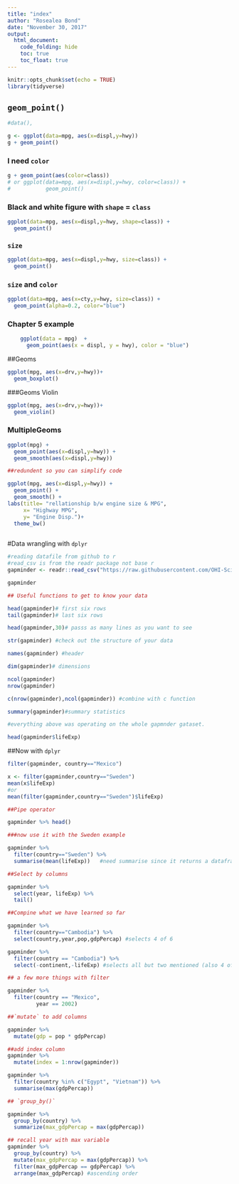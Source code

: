 ```yaml
---
title: "index"
author: "Rosealea Bond"
date: "November 30, 2017"
output:
  html_document:
    code_folding: hide
    toc: true
    toc_float: true
---
```


```r
knitr::opts_chunk$set(echo = TRUE)
library(tidyverse)
```


## `geom_point()`

```r

#data(), 

g <- ggplot(data=mpg, aes(x=displ,y=hwy))
g + geom_point()


```

### I need `color`

```r

g + geom_point(aes(color=class))
# or ggplot(data=mpg, aes(x=displ,y=hwy, color=class)) +
#           geom_point() 
```

### Black and white figure with `shape` = `class`

```r

ggplot(data=mpg, aes(x=displ,y=hwy, shape=class)) +
  geom_point() 
```

### `size`

```r

ggplot(data=mpg, aes(x=displ,y=hwy, size=class)) +
  geom_point() 
```

### `size` and `color`

```r

ggplot(data=mpg, aes(x=cty,y=hwy, size=class)) +
  geom_point(alpha=0.2, color="blue") 
```

### Chapter 5 example

```r
    ggplot(data = mpg)  + 
      geom_point(aes(x = displ, y = hwy), color = "blue")


```

##Geoms

```r

ggplot(mpg, aes(x=drv,y=hwy))+
  geom_boxplot()

```

###Geoms Violin

```r

ggplot(mpg, aes(x=drv,y=hwy))+
  geom_violin()

```

### MultipleGeoms 

```r

ggplot(mpg) +
  geom_point(aes(x=displ,y=hwy)) +
  geom_smooth(aes(x=displ,y=hwy))

##redundent so you can simplify code

ggplot(mpg, aes(x=displ,y=hwy)) +
  geom_point() +
  geom_smooth() +
labs(title= "rellationship b/w engine size & MPG",
     x= "Highway MPG", 
     y= "Engine Disp.")+
  theme_bw()
  
```


#Data wrangling with `dplyr`

```r
#reading datafile from github to r
#read_csv is from the readr package not base r
gapminder <- readr::read_csv("https://raw.githubusercontent.com/OHI-Science/data-science-training/master/data/gapminder.csv")

gapminder

## Useful functions to get to know your data

head(gapminder)# first six rows
tail(gapminder)# last six rows

head(gapminder,30)# passs as many lines as you want to see

str(gapminder) #check out the structure of your data

names(gapminder) #header

dim(gapminder)# dimensions

ncol(gapminder)
nrow(gapminder)

c(nrow(gapminder),ncol(gapminder)) #combine with c function

summary(gapminder)#summary statistics

#everything above was operating on the whole gapmnder gataset.

head(gapminder$lifeExp)
```
##Now with `dplyr`

```r

filter(gapminder, country=="Mexico")

x <- filter(gapminder,country=="Sweden")
mean(x$lifeExp)
#or
mean(filter(gapminder,country=="Sweden")$lifeExp)

##Pipe operator

gapminder %>% head()

###now use it with the Sweden example

gapminder %>% 
  filter(country=="Sweden") %>% 
  summarise(mean(lifeExp))   #need summarise since it returns a dataframe now to a value. 

##Select by columns

gapminder %>% 
  select(year, lifeExp) %>% 
  tail()

##Compine what we have learned so far

gapminder %>% 
  filter(country=="Cambodia") %>% 
  select(country,year,pop,gdpPercap) #selects 4 of 6

gapminder %>% 
  filter(country == "Cambodia") %>% 
  select(-continent,-lifeExp) #selects all but two mentioned (also 4 of 6)

## a few more things with filter

gapminder %>% 
  filter(country == "Mexico", 
         year == 2002)

##`mutate` to add columns

gapminder %>% 
  mutate(gdp = pop * gdpPercap)

##add index column
gapminder %>% 
  mutate(index = 1:nrow(gapminder))

gapminder %>% 
  filter(country %in% c("Egypt", "Vietnam")) %>% 
  summarise(max(gdpPercap))

## `group_by()`

gapminder %>% 
  group_by(country) %>% 
  summarize(max_gdpPercap = max(gdpPercap))

## recall year with max variable
gapminder %>% 
  group_by(country) %>% 
  mutate(max_gdpPercap = max(gdpPercap)) %>% 
  filter(max_gdpPercap == gdpPercap) %>% 
  arrange(max_gdpPercap) #ascending order













     

```







